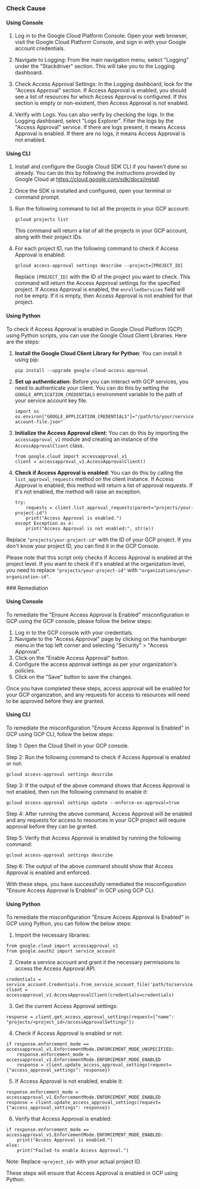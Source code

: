 

<Tabs><Tab title='Cause'>
### Check Cause

#### Using Console

1. Log in to the Google Cloud Platform Console: Open your web browser, visit the Google Cloud Platform Console, and sign in with your Google account credentials.

2. Navigate to Logging: From the main navigation menu, select "Logging" under the "Stackdriver" section. This will take you to the Logging dashboard.

3. Check Access Approval Settings: In the Logging dashboard, look for the "Access Approval" section. If Access Approval is enabled, you should see a list of resources for which Access Approval is configured. If this section is empty or non-existent, then Access Approval is not enabled.

4. Verify with Logs: You can also verify by checking the logs. In the Logging dashboard, select "Logs Explorer". Filter the logs by the "Access Approval" service. If there are logs present, it means Access Approval is enabled. If there are no logs, it means Access Approval is not enabled.

#### Using CLI

1. Install and configure the Google Cloud SDK CLI if you haven't done so already. You can do this by following the instructions provided by Google Cloud at https://cloud.google.com/sdk/docs/install.

2. Once the SDK is installed and configured, open your terminal or command prompt.

3. Run the following command to list all the projects in your GCP account:

   ```
   gcloud projects list
   ```
   This command will return a list of all the projects in your GCP account, along with their project IDs.

4. For each project ID, run the following command to check if Access Approval is enabled:

   ```
   gcloud access-approval settings describe --project=[PROJECT_ID]
   ```
   Replace `[PROJECT_ID]` with the ID of the project you want to check. This command will return the Access Approval settings for the specified project. If Access Approval is enabled, the `enrolledServices` field will not be empty. If it is empty, then Access Approval is not enabled for that project.

#### Using Python

To check if Access Approval is enabled in Google Cloud Platform (GCP) using Python scripts, you can use the Google Cloud Client Libraries. Here are the steps:

1. **Install the Google Cloud Client Library for Python**: You can install it using pip:
   ```
   pip install --upgrade google-cloud-access-approval
   ```
2. **Set up authentication**: Before you can interact with GCP services, you need to authenticate your client. You can do this by setting the `GOOGLE_APPLICATION_CREDENTIALS` environment variable to the path of your service account key file.
   ```
   import os
   os.environ["GOOGLE_APPLICATION_CREDENTIALS"]="/path/to/your/service-account-file.json"
   ```
3. **Initialize the Access Approval client**: You can do this by importing the `accessapproval_v1` module and creating an instance of the `AccessApprovalClient` class.
   ```
   from google.cloud import accessapproval_v1
   client = accessapproval_v1.AccessApprovalClient()
   ```
4. **Check if Access Approval is enabled**: You can do this by calling the `list_approval_requests` method on the client instance. If Access Approval is enabled, this method will return a list of approval requests. If it's not enabled, the method will raise an exception.
   ```
   try:
       requests = client.list_approval_requests(parent="projects/your-project-id")
       print("Access Approval is enabled.")
   except Exception as e:
       print("Access Approval is not enabled:", str(e))
   ```
Replace `"projects/your-project-id"` with the ID of your GCP project. If you don't know your project ID, you can find it in the GCP Console.

Please note that this script only checks if Access Approval is enabled at the project level. If you want to check if it's enabled at the organization level, you need to replace `"projects/your-project-id"` with `"organizations/your-organization-id"`.

</Tab>

<Tab title='Remediation'>
### Remediation

#### Using Console

To remediate the "Ensure Access Approval Is Enabled" misconfiguration in GCP using the GCP console, please follow the below steps:

1. Log in to the GCP console with your credentials.
2. Navigate to the "Access Approval" page by clicking on the hamburger menu in the top left corner and selecting "Security" > "Access Approval".
3. Click on the "Enable Access Approval" button.
4. Configure the access approval settings as per your organization's policies.
5. Click on the "Save" button to save the changes.

Once you have completed these steps, access approval will be enabled for your GCP organization, and any requests for access to resources will need to be approved before they are granted.

#### Using CLI

To remediate the misconfiguration "Ensure Access Approval Is Enabled" in GCP using GCP CLI, follow the below steps:

Step 1: Open the Cloud Shell in your GCP console.

Step 2: Run the following command to check if Access Approval is enabled or not:

```
gcloud access-approval settings describe
```

Step 3: If the output of the above command shows that Access Approval is not enabled, then run the following command to enable it:

```
gcloud access-approval settings update --enforce-on-approval=true
```

Step 4: After running the above command, Access Approval will be enabled and any requests for access to resources in your GCP project will require approval before they can be granted.

Step 5: Verify that Access Approval is enabled by running the following command:

```
gcloud access-approval settings describe
```

Step 6: The output of the above command should show that Access Approval is enabled and enforced.

With these steps, you have successfully remediated the misconfiguration "Ensure Access Approval Is Enabled" in GCP using GCP CLI.

#### Using Python

To remediate the misconfiguration "Ensure Access Approval Is Enabled" in GCP using Python, you can follow the below steps:

1. Import the necessary libraries:

```
from google.cloud import accessapproval_v1
from google.oauth2 import service_account
```

2. Create a service account and grant it the necessary permissions to access the Access Approval API.

```
credentials = service_account.Credentials.from_service_account_file('path/to/service_account.json')
client = accessapproval_v1.AccessApprovalClient(credentials=credentials)
```

3. Get the current Access Approval settings:

```
response = client.get_access_approval_settings(request={"name": "projects/<project_id>/accessApprovalSettings"})
```

4. Check if Access Approval is enabled or not:

```
if response.enforcement_mode == accessapproval_v1.EnforcementMode.ENFORCEMENT_MODE_UNSPECIFIED:
    response.enforcement_mode = accessapproval_v1.EnforcementMode.ENFORCEMENT_MODE_ENABLED
    response = client.update_access_approval_settings(request={"access_approval_settings": response})
```

5. If Access Approval is not enabled, enable it:

```
response.enforcement_mode = accessapproval_v1.EnforcementMode.ENFORCEMENT_MODE_ENABLED
response = client.update_access_approval_settings(request={"access_approval_settings": response})
```

6. Verify that Access Approval is enabled:

```
if response.enforcement_mode == accessapproval_v1.EnforcementMode.ENFORCEMENT_MODE_ENABLED:
    print("Access Approval is enabled.")
else:
    print("Failed to enable Access Approval.")
```

Note: Replace `<project_id>` with your actual project ID.

These steps will ensure that Access Approval is enabled in GCP using Python.


</Tab>
</Tabs>